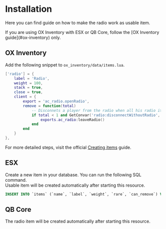 
# Installation
Here you can find guide on how to make the radio work as usable item.

<Callout type="warning">
	If you are using OX Inventory with ESX or QB Core, follow the [OX Inventory guide](#ox-inventory) only.
</Callout>



## OX Inventory

Add the following snippet to `ox_inventory/data/items.lua`.

```lua copy filename="ox_inventory/data/items.lua"
['radio'] = {
	label = 'Radio',
	weight = 100,
	stack = true,
	close = true,
	client = {
		export = 'ac_radio.openRadio',
		remove = function(total)
			-- Disconnets a player from the radio when all his radio items are removed.
			if total < 1 and GetConvar('radio:disconnectWithoutRadio', 'true') == 'true' then
				exports.ac_radio:leaveRadio()
			end
		end
	}
},
```
For more detailed steps, visit the official [Creating items](https://overextended.dev/ox_inventory/Guides/creatingItems) guide.



## ESX

Create a new item in your database. You can run the following SQL command.  
Usable item will be created automatically after starting this resource.

```sql copy filename="SQL"
INSERT INTO `items` (`name`, `label`, `weight`, `rare`, `can_remove`) VALUES ('radio', 'Radio', 1, 0, 1);
```



## QB Core

The radio item will be created automatically after starting this resource.
